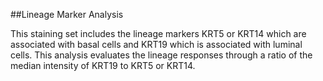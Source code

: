 ##Lineage Marker Analysis

This staining set includes the lineage markers KRT5 or KRT14 which are associated with basal cells and KRT19 which is associated with luminal cells. This analysis evaluates the lineage responses through a ratio of the median intensity of KRT19 to KRT5 or KRT14.  